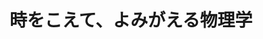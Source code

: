 ﻿---
title: "時をこえて、よみがえる物理学"
category: "理学院"
vol: 56
interviewee: "上田 正仁 "
url: ""
tags: ["物質","物理","粒子","理学","凝縮"]
pdf: "56-1.pdf"
career: ""
pdfurl: "56-1/56-1.pdf"
preface: "物質は粒子であり波である。知識としては知っているが、実感できないものである。しかし、上田先生が研究対象としているボースアインシュタイン凝縮は粒子と波の性質が顕著に表れた実に不思議なものである。"
---

